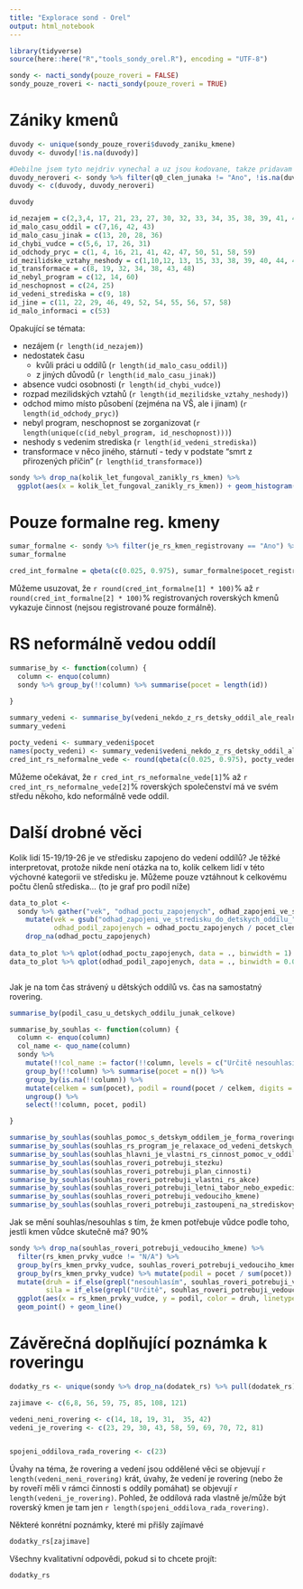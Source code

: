 ---
title: "Explorace sond - Orel"
output: html_notebook
---

```{r setup}
library(tidyverse)
source(here::here("R","tools_sondy_orel.R"), encoding = "UTF-8")

```

```{r}
sondy <- nacti_sondy(pouze_roveri = FALSE)
sondy_pouze_roveri <- nacti_sondy(pouze_roveri = TRUE)
```

# Zániky kmenů

```{r}
duvody <- unique(sondy_pouze_roveri$duvody_zaniku_kmene)
duvody <- duvody[!is.na(duvody)]

#Debilne jsem tyto nejdriv vynechal a uz jsou kodovane, takze pridavam na konec
duvody_neroveri <- sondy %>% filter(q0_clen_junaka != "Ano", !is.na(duvody_zaniku_kmene)) %>% pull(duvody_zaniku_kmene)
duvody <- c(duvody, duvody_neroveri)

duvody

```
```{r}
id_nezajem = c(2,3,4, 17, 21, 23, 27, 30, 32, 33, 34, 35, 38, 39, 41, 45, 52)  
id_malo_casu_oddil = c(7,16, 42, 43)
id_malo_casu_jinak = c(13, 20, 28, 36)
id_chybi_vudce = c(5,6, 17, 26, 31)
id_odchody_pryc = c(1, 4, 16, 21, 41, 42, 47, 50, 51, 58, 59)
id_mezilidske_vztahy_neshody = c(1,10,12, 13, 15, 33, 38, 39, 40, 44, 47, 52)
id_transformace = c(8, 19, 32, 34, 38, 43, 48)
id_nebyl_program = c(12, 14, 60)
id_neschopnost = c(24, 25)
id_vedeni_strediska = c(9, 18)
id_jine = c(11, 22, 29, 46, 49, 52, 54, 55, 56, 57, 58)
id_malo_informaci = c(53)
```


Opakující se témata:

  * nezájem (`r length(id_nezajem)`)
  * nedostatek času
    * kvůli práci u oddílů (`r length(id_malo_casu_oddil)`)
    * z jiných důvodů (`r length(id_malo_casu_jinak)`)
  * absence vudci osobnosti (`r length(id_chybi_vudce)`)
  * rozpad mezilidských vztahů (`r length(id_mezilidske_vztahy_neshody)`)
  * odchod mimo místo působení (zejména na VŠ, ale i jinam) (`r length(id_odchody_pryc)`)
  * nebyl program, neschopnost se zorganizovat (`r length(unique(c(id_nebyl_program, id_neschopnost)))`)
  * neshody s vedenim strediska (`r length(id_vedeni_strediska)`)
  * transformace v něco jiného, stárnutí - tedy v podstate "smrt z přirozených příčin" (`r length(id_transformace)`)
  

```{r}
sondy %>% drop_na(kolik_let_fungoval_zanikly_rs_kmen) %>%
  ggplot(aes(x = kolik_let_fungoval_zanikly_rs_kmen)) + geom_histogram(binwidth = 1)
```

# Pouze formalne reg. kmeny
```{r}
sumar_formalne <- sondy %>% filter(je_rs_kmen_registrovany == "Ano") %>% summarise(pocet_registrovanych = length(id), jen_formalne = sum(je_neaktivni_rs_kmen == "Ano", na.rm = TRUE), nevim_formalne = sum(je_neaktivni_rs_kmen == "Nevím", na.rm = TRUE) + sum(is.na(je_neaktivni_rs_kmen)))
sumar_formalne
```

```{r}
cred_int_formalne = qbeta(c(0.025, 0.975), sumar_formalne$pocet_registrovanych - sumar_formalne$nevim_formalne - sumar_formalne$jen_formalne + 1, sumar_formalne$jen_formalne + 1)
```

Můžeme usuzovat, že `r round(cred_int_formalne[1] * 100)`% až `r round(cred_int_formalne[2] * 100)`% registrovaných roverských kmenů vykazuje činnost (nejsou registrované pouze formálně).

# RS neformálně vedou oddíl
```{r}
summarise_by <- function(column) {
  column <- enquo(column)
  sondy %>% group_by(!!column) %>% summarise(pocet = length(id))
  
}
```


```{r}
summary_vedeni <- summarise_by(vedeni_nekdo_z_rs_detsky_oddil_ale_realne_je_vedouci_nekdo_jiny)
summary_vedeni
```

```{r}
pocty_vedeni <- summary_vedeni$pocet
names(pocty_vedeni) <- summary_vedeni$vedeni_nekdo_z_rs_detsky_oddil_ale_realne_je_vedouci_nekdo_jiny
cred_int_rs_neformalne_vede <- round(qbeta(c(0.025, 0.975), pocty_vedeni["Ano, a je mu/jí méně než 18 let"] + pocty_vedeni["Ano, a je mu/jí více než 18 let"] + 1, pocty_vedeni["Ne"] + 1) * 100)
```

Můžeme očekávat, že `r cred_int_rs_neformalne_vede[1]`% až `r cred_int_rs_neformalne_vede[2]`% roverských společenství má ve svém středu někoho, kdo neformálně vede oddíl.

# Další drobné věci

Kolik lidí 15-19/19-26 je ve středisku zapojeno do vedení oddílů? Je těžké interpretovat, protože nikde není otázka na to, kolik celkem lidí v této výchovné kategorii ve středisku je. Můžeme pouze vztáhnout k celkovému počtu členů střediska... (to je graf pro podíl níže)

```{r}
data_to_plot <- 
  sondy %>% gather("vek", "odhad_poctu_zapojenych", odhad_zapojeni_ve_stredisku_do_detskych_oddilu_15_19, odhad_zapojeni_ve_stredisku_do_detskych_oddilu_20_26) %>%
    mutate(vek = gsub("odhad_zapojeni_ve_stredisku_do_detskych_oddilu_", "", vek),
           odhad_podil_zapojenych = odhad_poctu_zapojenych / pocet_clenu_strediska) %>%
    drop_na(odhad_poctu_zapojenych)
  
data_to_plot %>% qplot(odhad_poctu_zapojenych, data = ., binwidth = 1) + facet_wrap(~vek)
data_to_plot %>% qplot(odhad_podil_zapojenych, data = ., binwidth = 0.05) + facet_wrap(~vek)



```



Jak je na tom čas strávený u dětských oddílů vs. čas na samostatný rovering.

```{r}
summarise_by(podil_casu_u_detskych_oddilu_junak_celkove)
```


```{r}
summarise_by_souhlas <- function(column) {
  column <- enquo(column)
  col_name <- quo_name(column)
  sondy %>% 
    mutate(!!col_name := factor(!!column, levels = c("Určitě nesouhlasím","Spíše nesouhlasím","Spíše souhlasím","Určitě souhlasím"))) %>%
    group_by(!!column) %>% summarise(pocet = n()) %>%
    group_by(is.na(!!column)) %>%
    mutate(celkem = sum(pocet), podil = round(pocet / celkem, digits = 2)) %>%
    ungroup() %>%
    select(!!column, pocet, podil)

}

summarise_by_souhlas(souhlas_pomoc_s_detskym_oddilem_je_forma_roveringu)
summarise_by_souhlas(souhlas_rs_program_je_relaxace_od_vedeni_detskych_oddilu)
summarise_by_souhlas(souhlas_hlavni_je_vlastni_rs_cinnost_pomoc_v_oddilech_az_druhorada)
summarise_by_souhlas(souhlas_roveri_potrebuji_stezku)
summarise_by_souhlas(souhlas_roveri_potrebuji_plan_cinnosti)
summarise_by_souhlas(souhlas_roveri_potrebuji_vlastni_rs_akce)
summarise_by_souhlas(souhlas_roveri_potrebuji_letni_tabor_nebo_expedici)
summarise_by_souhlas(souhlas_roveri_potrebuji_vedouciho_kmene)
summarise_by_souhlas(souhlas_roveri_potrebuji_zastoupeni_na_strediskovych_radach)
```

Jak se mění souhlas/nesouhlas s tím, že kmen potřebuje vůdce podle toho, jestli kmen vůdce skutečně má? 90%
```{r}
sondy %>% drop_na(souhlas_roveri_potrebuji_vedouciho_kmene) %>%
  filter(rs_kmen_prvky_vudce != "N/A") %>%
  group_by(rs_kmen_prvky_vudce, souhlas_roveri_potrebuji_vedouciho_kmene) %>% summarise(pocet = n()) %>% 
  group_by(rs_kmen_prvky_vudce) %>% mutate(podil = pocet / sum(pocet)) %>%
  mutate(druh = if_else(grepl("nesouhlasím", souhlas_roveri_potrebuji_vedouciho_kmene), "nesouhlasím", "souhlasím"),
         sila = if_else(grepl("Určitě", souhlas_roveri_potrebuji_vedouciho_kmene), "určitě", "spíše") %>% factor(levels = c("určitě","spíše"))) %>%
  ggplot(aes(x = rs_kmen_prvky_vudce, y = podil, color = druh, linetype = sila, group = souhlas_roveri_potrebuji_vedouciho_kmene)) + 
  geom_point() + geom_line()
```


# Závěrečná doplňující poznámka k roveringu

```{r}
dodatky_rs <- unique(sondy %>% drop_na(dodatek_rs) %>% pull(dodatek_rs))

zajimave <- c(6,8, 56, 59, 75, 85, 108, 121)

vedeni_neni_rovering <- c(14, 18, 19, 31,  35, 42)
vedeni_je_rovering <- c(23, 29, 30, 43, 58, 59, 69, 70, 72, 81) 


spojeni_oddilova_rada_rovering <- c(23)

```


 Úvahy na téma, že rovering a vedení jsou oddělené věci se objevují `r length(vedeni_neni_rovering)` krát, úvahy, že vedení je rovering (nebo že by roveří měli v rámci činnosti s oddíly pomáhat) se objevují `r length(vedeni_je_rovering)`. Pohled, že oddílová rada vlastně je/může být roverský kmen je tam jen `r length(spojeni_oddilova_rada_rovering)`.

Některé konrétní poznámky, které mi přišly zajímavé 
```{r}
dodatky_rs[zajimave]
```

Všechny kvalitativní odpovědi, pokud si to chcete projít:
```{r}
dodatky_rs
```


